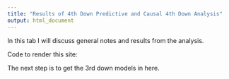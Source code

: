 ```yaml
---
title: "Results of 4th Down Predictive and Causal 4th Down Analysis"
output: html_document
---
```


In this tab I will discuss general notes and results from the analysis.

Code to render this site: 

The next step is to get the 3rd down models in here.